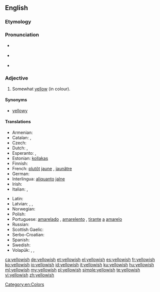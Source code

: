 ==English==

===Etymology===
{{suffix|yellow|ish}}

===Pronunciation===
* {{a|RP}} {{IPA|/ˈjeləʊɪʃ/}}
* {{a|US}} {{IPA|/ˈjelɔʊɪʃ/}}
* {{audio|en-us-yellowish.ogg|Audio (US)}}

===Adjective===
{{en-adj|-}}

# Somewhat [[yellow]] (in colour).

====Synonyms====
* [[yellowy]]

====Translations====
{{trans-top|somewhat yellow}}
* Armenian: {{t-|hy|դեղնավուն|tr=deġnavun}}
* Catalan: {{t-|ca|groguenc}}, {{t-|ca|grogós}}
* Czech: {{t-|cs|žlutavý}}
* Dutch: {{t+|nl|gelig}}, {{t-|nl|geelachtig}}
* Esperanto: {{t-|eo|flaveta}}, {{t-|eo|dubeflava}}
* Estonian: [[kollakas]]
* Finnish: {{t+|fi|kellertävä}}
* French: [[plutôt]] [[jaune]] {{g|m|f}}, [[jaunâtre]] {{g|m|f}} {{qualifier|derogatory}}
* German: {{t+|de|gelblich}}
* Interlingua: [[aliquanto]] [[jalne]]
* Irish: {{t-|ga|scothbhuí}}
* Italian: {{t-|it|giallastro|m}}, {{t-|it|giallastra|f}}
{{trans-mid}}
* Latin: {{t-|la|galbinus}}
* Latvian: {{t-|lv|iedzeltens}}, {{t-|lv|dzeltengans}}, {{t-|lv|dzeltenīgs}}
* Norwegian: {{t-|no|gulaktig}}
* Polish: {{t+|pl|żółtawy}}
* Portuguese: [[amarelado]] {{g|m}}, [[amarelento]] {{g|m}}, [[tirante]] [[a]] [[amarelo]]
* Russian: {{t+|ru|желтоватый|tr=želtovátyj}}
* Scottish Gaelic: {{t-|gd|fo-bhuidhe}}
* Serbo-Croatian: {{t-|sh|žućkast|m}}
* Spanish: {{t+|es|amarillento|m}}
* Swedish: {{t+|sv|gulaktig}}
* Volapük: {{t+|vo|yelovilik}}, {{qualifier|older term}} {{t-|vo|yeliblik}}, {{qualifier|older term}} {{t-|vo|luyelibik}}
{{trans-bottom}}

[[Category:en:Colors]]

[[ca:yellowish]]
[[de:yellowish]]
[[et:yellowish]]
[[el:yellowish]]
[[es:yellowish]]
[[fr:yellowish]]
[[ko:yellowish]]
[[io:yellowish]]
[[id:yellowish]]
[[it:yellowish]]
[[ku:yellowish]]
[[hu:yellowish]]
[[ml:yellowish]]
[[my:yellowish]]
[[pl:yellowish]]
[[simple:yellowish]]
[[te:yellowish]]
[[vi:yellowish]]
[[zh:yellowish]]